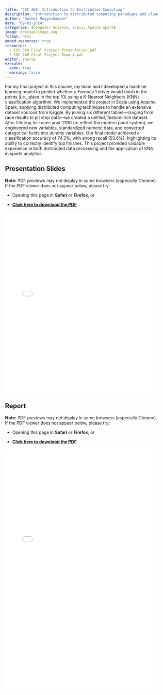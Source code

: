 ```yaml
---
title: "CSC 369: Introduction to Distributed Computing"
description: "Introduction to distributed computing paradigms and cloud computing. Modern distributed computing infrastructures. Problem-solving in a distributed computing environment."
author: "Rachel Roggenkemper"
date: "09-01-2024"
categories: [Computer Science, Scala, Apache Spark]
image: preview-image.png
format: html
embed-resources: true
resources: 
  - CSC 369 Final Project Presentation.pdf
  - CSC 369 Final Project Report.pdf
editor: source
execute: 
  echo: true
  warning: false
---
```


For my final project in this course, my team and I developed a machine learning model to predict whether a Formula 1 driver would finish in the points (i.e., place in the top 10) using a K-Nearest Neighbors (KNN) classification algorithm. We implemented the project in Scala using Apache Spark, applying distributed computing techniques to handle an extensive dataset sourced from Kaggle. By joining six different tables—ranging from race results to pit stop data—we created a unified, feature-rich dataset. After filtering for races post-2010 (to reflect the modern point system), we engineered new variables, standardized numeric data, and converted categorical fields into dummy variables. Our final model achieved a classification accuracy of 74.3%, with strong recall (93.6%), highlighting its ability to correctly identify top finishes. This project provided valuable experience in both distributed data processing and the application of KNN in sports analytics.


## Presentation Slides 

**Note:** PDF previews may not display in some browsers (especially Chrome). If the PDF viewer does not appear below, please try:

- Opening this page in **Safari** or **Firefox**, or  

- **[Click here to download the PDF](CSC 369 Final Project Presentation.pdf)**

```{=html}
<iframe src="CSC 369 Final Project Presentation.pdf" width="100%" height="600px" style="border: none;"></iframe>
```


## Report

**Note:** PDF previews may not display in some browsers (especially Chrome). If the PDF viewer does not appear below, please try:

- Opening this page in **Safari** or **Firefox**, or  

- **[Click here to download the PDF](CSC 369 Final Project Report.pdf)**

```{=html}
<iframe src="CSC 369 Final Project Report.pdf" width="100%" height="800px" style="border: none;"></iframe>
```









